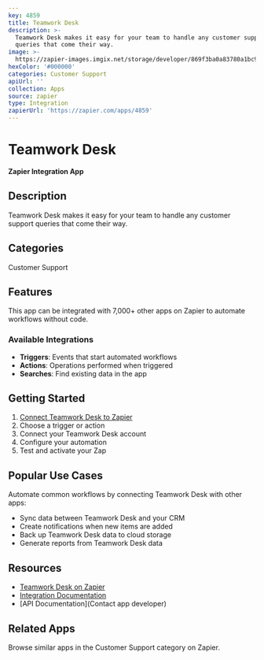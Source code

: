 ```yaml
---
key: 4859
title: Teamwork Desk
description: >-
  Teamwork Desk makes it easy for your team to handle any customer support
  queries that come their way.
image: >-
  https://zapier-images.imgix.net/storage/developer/869f3ba0a83780a1bc9e8b45a9935f81_2.png?auto=format%2Ccompress&ixlib=python-3.0.0&q=50
hexColor: '#000000'
categories: Customer Support
apiUrl: ''
collection: Apps
source: zapier
type: Integration
zapierUrl: 'https://zapier.com/apps/4859'
---
```

# Teamwork Desk

**Zapier Integration App**

## Description

Teamwork Desk makes it easy for your team to handle any customer support queries that come their way.

## Categories

Customer Support

## Features

This app can be integrated with 7,000+ other apps on Zapier to automate workflows without code.

### Available Integrations

- **Triggers**: Events that start automated workflows
- **Actions**: Operations performed when triggered
- **Searches**: Find existing data in the app

## Getting Started

1. [Connect Teamwork Desk to Zapier](https://zapier.com/apps/4859)
2. Choose a trigger or action
3. Connect your Teamwork Desk account
4. Configure your automation
5. Test and activate your Zap

## Popular Use Cases

Automate common workflows by connecting Teamwork Desk with other apps:

- Sync data between Teamwork Desk and your CRM
- Create notifications when new items are added
- Back up Teamwork Desk data to cloud storage
- Generate reports from Teamwork Desk data

## Resources

- [Teamwork Desk on Zapier](https://zapier.com/apps/4859)
- [Integration Documentation](https://zapier.com/apps/4859/integrations)
- [API Documentation](Contact app developer)

## Related Apps

Browse similar apps in the Customer Support category on Zapier.
